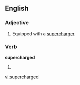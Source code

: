 ==English==

===Adjective===
{{en-adj|-}}

# Equipped with a [[supercharger]]

===Verb===
'''supercharged'''

# {{past of|[[supercharge]]}}

[[vi:supercharged]]